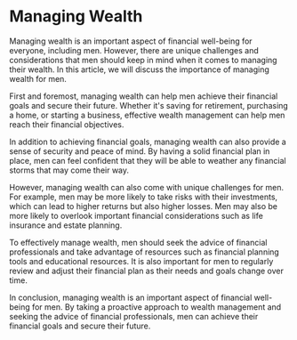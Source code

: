 # Managing Wealth

Managing wealth is an important aspect of financial well-being for everyone, including men. However, there are unique challenges and considerations that men should keep in mind when it comes to managing their wealth. In this article, we will discuss the importance of managing wealth for men.

First and foremost, managing wealth can help men achieve their financial goals and secure their future. Whether it's saving for retirement, purchasing a home, or starting a business, effective wealth management can help men reach their financial objectives.

In addition to achieving financial goals, managing wealth can also provide a sense of security and peace of mind. By having a solid financial plan in place, men can feel confident that they will be able to weather any financial storms that may come their way.

However, managing wealth can also come with unique challenges for men. For example, men may be more likely to take risks with their investments, which can lead to higher returns but also higher losses. Men may also be more likely to overlook important financial considerations such as life insurance and estate planning.

To effectively manage wealth, men should seek the advice of financial professionals and take advantage of resources such as financial planning tools and educational resources. It is also important for men to regularly review and adjust their financial plan as their needs and goals change over time.

In conclusion, managing wealth is an important aspect of financial well-being for men. By taking a proactive approach to wealth management and seeking the advice of financial professionals, men can achieve their financial goals and secure their future.